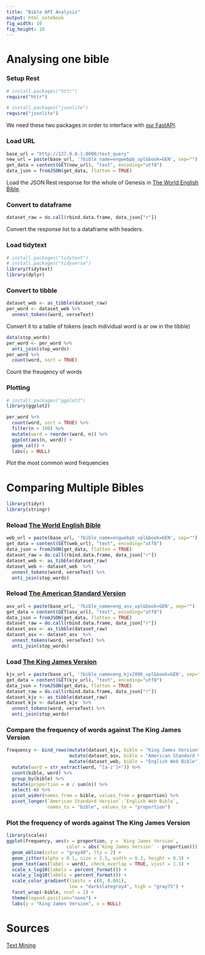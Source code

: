 ```yaml
---
title: "Bible API Analysis"
output: html_notebook
fig_width: 10 
fig_height: 10 
---
```


# Analysing one bible

### Setup Rest
```r
# install.packages("httr")
require("httr")
```

```r
# install.packages("jsonlite")
require("jsonlite")
```

We need these two packages in order to interface with [our FastAPI](https://github.com/jimbob88/bible_api/tree/master/api).

### Load URL
```r
base_url = "http://127.0.0.1:8000/text_query"
new_url = paste(base_url, '?bible_name=engwebpb_vpl&book=GEN', sep="")
get_data = content(GET(new_url), "text", encoding="utf8")
data_json = fromJSON(get_data, flatten = TRUE)
```

Load the JSON Rest response for the whole of Genesis in [The World English Bible](https://ebible.org/details.php?id=engwebpb).

### Convert to dataframe
```r
dataset_raw = do.call(rbind.data.frame, data_json["r"])
```

Convert the response list to a dataframe with headers.

### Load tidytext
```r
# install.packages("tidytext")
# install.packages("tidyverse")
library(tidytext)
library(dplyr)
```


### Convert to tibble
```r
dataset_web <- as_tibble(dataset_raw)
per_word <- dataset_web %>%
  unnest_tokens(word, verseText)
```

Convert it to a table of tokens (each individual word is ar ow in the tibble)

```r
data(stop_words)
per_word <- per_word %>%
  anti_join(stop_words)
per_word %>%
  count(word, sort = TRUE) 
```
Count the freuqency of words

### Plotting
```r
# install.packages("ggplot2")
library(ggplot2)
```

```r
per_word %>%
  count(word, sort = TRUE) %>%
  filter(n > 100) %>%
  mutate(word = reorder(word, n)) %>%
  ggplot(aes(n, word)) +
  geom_col() +
  labs(y = NULL)
```
Plot the most common word frequencies

# Comparing Multiple Bibles
```r
library(tidyr)
library(stringr)
```

### Reload [The World English Bible](https://ebible.org/details.php?id=engwebpb)
```r
web_url = paste(base_url, '?bible_name=engwebpb_vpl&book=GEN', sep="")
get_data = content(GET(web_url), "text", encoding="utf8")
data_json = fromJSON(get_data, flatten = TRUE)
dataset_raw = do.call(rbind.data.frame, data_json["r"])
dataset_web <- as_tibble(dataset_raw)
dataset_web <- dataset_web  %>%
  unnest_tokens(word, verseText) %>%
  anti_join(stop_words)
```
### Reload [The American Standard Version](https://ebible.org/details.php?id=eng-asv)
```r
asv_url = paste(base_url, '?bible_name=eng_asv_vpl&book=GEN', sep="")
get_data = content(GET(asv_url), "text", encoding="utf8")
data_json = fromJSON(get_data, flatten = TRUE)
dataset_raw = do.call(rbind.data.frame, data_json["r"])
dataset_asv <- as_tibble(dataset_raw)
dataset_asv <- dataset_asv  %>%
  unnest_tokens(word, verseText) %>%
  anti_join(stop_words)
```
### Load [The King James Version](https://ebible.org/details.php?id=eng-kjv2006)
```r
kjv_url = paste(base_url, '?bible_name=eng_kjv2006_vpl&book=GEN', sep="")
get_data = content(GET(kjv_url), "text", encoding="utf8")
data_json = fromJSON(get_data, flatten = TRUE)
dataset_raw = do.call(rbind.data.frame, data_json["r"])
dataset_kjv <- as_tibble(dataset_raw)
dataset_kjv <- dataset_kjv  %>%
  unnest_tokens(word, verseText) %>%
  anti_join(stop_words)
```
### Compare the frequency of words against The King James Version

```r
frequency <- bind_rows(mutate(dataset_kjv, bible = "King James Version"),
                       mutate(dataset_asv, bible = "American Standard Version"), 
                       mutate(dataset_web, bible = "English Web Bible")) %>% 
  mutate(word = str_extract(word, "[a-z']+")) %>%
  count(bible, word) %>%
  group_by(bible) %>%
  mutate(proportion = n / sum(n)) %>% 
  select(-n) %>% 
  pivot_wider(names_from = bible, values_from = proportion) %>%
  pivot_longer(`American Standard Version`:`English Web Bible`,
               names_to = "bible", values_to = "proportion")
```

### Plot the frequency of words against The King James Version

```r
library(scales)
ggplot(frequency, aes(x = proportion, y = `King James Version`, 
                      color = abs(`King James Version` - proportion))) +
  geom_abline(color = "gray40", lty = 2) +
  geom_jitter(alpha = 0.1, size = 2.5, width = 0.3, height = 0.3) +
  geom_text(aes(label = word), check_overlap = TRUE, vjust = 1.5) +
  scale_x_log10(labels = percent_format()) +
  scale_y_log10(labels = percent_format()) +
  scale_color_gradient(limits = c(0, 0.001), 
                       low = "darkslategray4", high = "gray75") +
  facet_wrap(~bible, ncol = 2) +
  theme(legend.position="none") +
  labs(y = "King James Version", x = NULL)
```

# Sources
[Text Mining](https://www.tidytextmining.com/tidytext.html)

